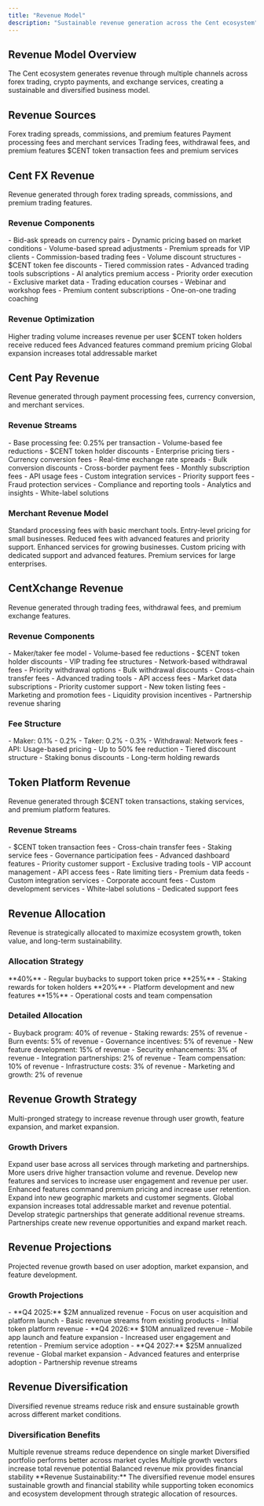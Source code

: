 ```yaml
---
title: "Revenue Model"
description: "Sustainable revenue generation across the Cent ecosystem"
---
```


## Revenue Model Overview

<Card title="Diversified Revenue Streams" icon="chart" horizontal>
  The Cent ecosystem generates revenue through multiple channels across forex
  trading, crypto payments, and exchange services, creating a sustainable and
  diversified business model.
</Card>

## Revenue Sources

<CardGroup cols={2}>
  <Card title="Cent FX Revenue" icon="chart">
    Forex trading spreads, commissions, and premium features
  </Card>
  <Card title="Cent Pay Revenue" icon="credit-card">
    Payment processing fees and merchant services
  </Card>
  <Card title="CentXchange Revenue" icon="rotate">
    Trading fees, withdrawal fees, and premium features
  </Card>
  <Card title="Token Platform Revenue" icon="coins">
    $CENT token transaction fees and premium services
  </Card>
</CardGroup>

## Cent FX Revenue

<Card title="Forex Trading Revenue" icon="chart" horizontal>
  Revenue generated through forex trading spreads, commissions, and premium
  trading features.
</Card>

### Revenue Components

<AccordionGroup>
  <Accordion title="Trading Spreads" icon="chart">
    - Bid-ask spreads on currency pairs - Dynamic pricing based on market
    conditions - Volume-based spread adjustments - Premium spreads for VIP
    clients
  </Accordion>

  <Accordion title="Trading Commissions" icon="percent">
    - Commission-based trading fees - Volume discount structures - $CENT token
    fee discounts - Tiered commission rates
  </Accordion>

  <Accordion title="Premium Features" icon="star">
    - Advanced trading tools subscriptions - AI analytics premium access -
    Priority order execution - Exclusive market data
  </Accordion>

  <Accordion title="Educational Services" icon="graduation-cap">
    - Trading education courses - Webinar and workshop fees - Premium content
    subscriptions - One-on-one trading coaching
  </Accordion>
</AccordionGroup>

### Revenue Optimization

<Columns cols={2}>
  <Card title="Volume Incentives" icon="chart">
    Higher trading volume increases revenue per user
  </Card>
  <Card title="Token Discounts" icon="coins">
    $CENT token holders receive reduced fees
  </Card>
  <Card title="Premium Services" icon="star">
    Advanced features command premium pricing
  </Card>
  <Card title="Market Expansion" icon="globe">
    Global expansion increases total addressable market
  </Card>
</Columns>

## Cent Pay Revenue

<Card title="Payment Processing Revenue" icon="credit-card" horizontal>
  Revenue generated through payment processing fees, currency conversion, and
  merchant services.
</Card>

### Revenue Streams

<AccordionGroup>
  <Accordion title="Processing Fees" icon="percent">
    - Base processing fee: 0.25% per transaction - Volume-based fee reductions -
    $CENT token holder discounts - Enterprise pricing tiers
  </Accordion>

  <Accordion title="Currency Conversion" icon="rotate">
    - Currency conversion fees - Real-time exchange rate spreads - Bulk
    conversion discounts - Cross-border payment fees
  </Accordion>

  <Accordion title="Merchant Services" icon="store">
    - Monthly subscription fees - API usage fees - Custom integration services -
    Priority support fees
  </Accordion>

  <Accordion title="Value-Added Services" icon="plus">
    - Fraud protection services - Compliance and reporting tools - Analytics and
    insights - White-label solutions
  </Accordion>
</AccordionGroup>

### Merchant Revenue Model

<Steps>
  <Step title="Basic Plan">
    Standard processing fees with basic merchant tools.
    <Check>Entry-level pricing for small businesses.</Check>
  </Step>

  <Step title="Professional Plan">
    Reduced fees with advanced features and priority support.
    <Check>Enhanced services for growing businesses.</Check>
  </Step>

  <Step title="Enterprise Plan">
    Custom pricing with dedicated support and advanced features.
    <Check>Premium services for large enterprises.</Check>
  </Step>
</Steps>

## CentXchange Revenue

<Card title="Exchange Revenue" icon="rotate" horizontal>
  Revenue generated through trading fees, withdrawal fees, and premium exchange
  features.
</Card>

### Revenue Components

<AccordionGroup>
  <Accordion title="Trading Fees" icon="chart">
    - Maker/taker fee model - Volume-based fee reductions - $CENT token holder
    discounts - VIP trading fee structures
  </Accordion>

  <Accordion title="Withdrawal Fees" icon="arrow-up">
    - Network-based withdrawal fees - Priority withdrawal options - Bulk
    withdrawal discounts - Cross-chain transfer fees
  </Accordion>

  <Accordion title="Premium Features" icon="star">
    - Advanced trading tools - API access fees - Market data subscriptions -
    Priority customer support
  </Accordion>

  <Accordion title="Listing Fees" icon="plus">
    - New token listing fees - Marketing and promotion fees - Liquidity
    provision incentives - Partnership revenue sharing
  </Accordion>
</AccordionGroup>

### Fee Structure

<CardGroup cols={2}>
  <Card title="Standard Fees" icon="percent">
    - Maker: 0.1% - 0.2% - Taker: 0.2% - 0.3% - Withdrawal: Network fees - API:
    Usage-based pricing
  </Card>
  <Card title="Token Discounts" icon="coins">
    - Up to 50% fee reduction - Tiered discount structure - Staking bonus
    discounts - Long-term holding rewards
  </Card>
</CardGroup>

## Token Platform Revenue

<Card title="Token Ecosystem Revenue" icon="coins" horizontal>
  Revenue generated through $CENT token transactions, staking services, and
  premium platform features.
</Card>

### Revenue Streams

<AccordionGroup>
  <Accordion title="Token Transaction Fees" icon="rotate">
    - $CENT token transaction fees - Cross-chain transfer fees - Staking service
    fees - Governance participation fees
  </Accordion>

  <Accordion title="Premium Services" icon="star">
    - Advanced dashboard features - Priority customer support - Exclusive
    trading tools - VIP account management
  </Accordion>

  <Accordion title="API Services" icon="code">
    - API access fees - Rate limiting tiers - Premium data feeds - Custom
    integration services
  </Accordion>

  <Accordion title="Enterprise Solutions" icon="building">
    - Corporate account fees - Custom development services - White-label
    solutions - Dedicated support fees
  </Accordion>
</AccordionGroup>

## Revenue Allocation

<Card title="Strategic Revenue Allocation" icon="chart" horizontal>
  Revenue is strategically allocated to maximize ecosystem growth, token value,
  and long-term sustainability.
</Card>

### Allocation Strategy

<CardGroup cols={2}>
  <Card title="Token Buybacks" icon="coins">
    **40%** - Regular buybacks to support token price
  </Card>
  <Card title="Staking Rewards" icon="gift">
    **25%** - Staking rewards for token holders
  </Card>
  <Card title="Development" icon="code">
    **20%** - Platform development and new features
  </Card>
  <Card title="Operations" icon="building-columns">
    **15%** - Operational costs and team compensation
  </Card>
</CardGroup>

### Detailed Allocation

<AccordionGroup>
  <Accordion title="Token Economics" icon="coins">
    - Buyback program: 40% of revenue - Staking rewards: 25% of revenue - Burn
    events: 5% of revenue - Governance incentives: 5% of revenue
  </Accordion>

  <Accordion title="Platform Development" icon="code">
    - New feature development: 15% of revenue - Security enhancements: 3% of
    revenue - Integration partnerships: 2% of revenue
  </Accordion>

  <Accordion title="Operations" icon="building-columns">
    - Team compensation: 10% of revenue - Infrastructure costs: 3% of revenue -
    Marketing and growth: 2% of revenue
  </Accordion>
</AccordionGroup>

## Revenue Growth Strategy

<Card title="Sustainable Growth" icon="chart" horizontal>
  Multi-pronged strategy to increase revenue through user growth, feature
  expansion, and market expansion.
</Card>

### Growth Drivers

<Steps>
  <Step title="User Acquisition">
    Expand user base across all services through marketing and partnerships.
    <Check>More users drive higher transaction volume and revenue.</Check>
  </Step>

  <Step title="Feature Expansion">
    Develop new features and services to increase user engagement and revenue
    per user.
    <Check>
      Enhanced features command premium pricing and increase user retention.
    </Check>
  </Step>

  <Step title="Market Expansion">
    Expand into new geographic markets and customer segments.
    <Check>
      Global expansion increases total addressable market and revenue potential.
    </Check>
  </Step>

  <Step title="Partnership Revenue">
    Develop strategic partnerships that generate additional revenue streams.
    <Check>
      Partnerships create new revenue opportunities and expand market reach.
    </Check>
  </Step>
</Steps>

## Revenue Projections

<Card title="Revenue Forecasting" icon="chart" horizontal>
  Projected revenue growth based on user adoption, market expansion, and feature
  development.
</Card>

### Growth Projections

<AccordionGroup>
  <Accordion title="Year 1 (2025)" icon="calendar">
    - **Q4 2025:** $2M annualized revenue - Focus on user acquisition and
    platform launch - Basic revenue streams from existing products - Initial
    token platform revenue
  </Accordion>

  <Accordion title="Year 2 (2026)" icon="calendar">
    - **Q4 2026:** $10M annualized revenue - Mobile app launch and feature
    expansion - Increased user engagement and retention - Premium service
    adoption
  </Accordion>

  <Accordion title="Year 3 (2027)" icon="calendar">
    - **Q4 2027:** $25M annualized revenue - Global market expansion - Advanced
    features and enterprise adoption - Partnership revenue streams
  </Accordion>
</AccordionGroup>

## Revenue Diversification

<Info>
  Diversified revenue streams reduce risk and ensure sustainable growth across
  different market conditions.
</Info>

### Diversification Benefits

<CardGroup cols={2}>
  <Card title="Risk Mitigation" icon="shield">
    Multiple revenue streams reduce dependence on single market
  </Card>
  <Card title="Market Resilience" icon="chart">
    Diversified portfolio performs better across market cycles
  </Card>
  <Card title="Growth Opportunities" icon="rocket">
    Multiple growth vectors increase total revenue potential
  </Card>
  <Card title="Stability" icon="scale-balanced">
    Balanced revenue mix provides financial stability
  </Card>
</CardGroup>

<Note>
  **Revenue Sustainability:** The diversified revenue model ensures sustainable
  growth and financial stability while supporting token economics and ecosystem
  development through strategic allocation of resources.
</Note>
